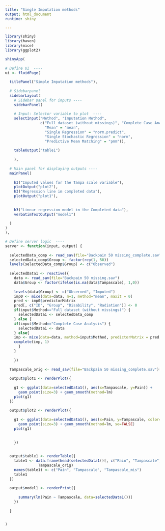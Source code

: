 ```yaml
---
title: "Single Imputation methods"
output: html_document
runtime: shiny

---
```


```r

library(shiny)
library(haven)
library(mice)
library(ggplot2)

shinyApp(
  
# Define UI  ----
ui <- fluidPage(
  
  titlePanel("Simple Imputation methods"),
  
  # Sidebarpanel
  sidebarLayout(
    # Sidebar panel for inputs ----
    sidebarPanel(
    
    # Input: Selector variable to plot  ----
    selectInput("Method", "Imputation Method", 
                c("Full dataset (without missings)", "Complete Case Analysis", 
                  "Mean" = "mean",
                  "Single Regression" = "norm.predict",
                  "Single Stochastic Regression" = "norm",
                  "Predictive Mean Matching" = "pmm")),
    
    tableOutput("table1")
    
    ),
  
  # Main panel for displaying outputs ----
  mainPanel(
    
    h3("Imputed values for the Tampa scale variable"),
    plotOutput("plot2"),
    h3("Regression line in completed data"),
    plotOutput("plot1"),
    
   
    h3("Linear regression model in the Completed data"),
    verbatimTextOutput("model1")
    
  )
)
),

# Define server logic  ----
server <- function(input, output) {
  
  selectedData_comp <- read_sav(file="Backpain 50 missing_complete.sav")
  selectedData_comp$Group <- factor(rep(1, 50))
  levels(selectedData_comp$Group) <- c("Observed")
  
  selectedData1 <- reactive({
    data <- read_sav(file="Backpain 50 missing.sav")
    data$Group <- factor(ifelse(is.na(data$Tampascale), 1,0))
    
    levels(data$Group) <- c("Observed", "Imputed")
    imp0 <- mice(data=data, m=1, method="mean", maxit = 0)
    pred <- imp0$predictorMatrix
    pred[, c("ID", "Group", "Disability", "Radiation")] <- 0
    if(input$Method=="Full dataset (without missings)") {
      selectedData1 <- selectedData_comp 
    } else {
    if(input$Method=="Complete Case Analysis") {
      selectedData1 <- data 
    } else{
    imp <- mice(data=data, method=input$Method, predictorMatrix = pred, m=1, maxit = 1, seed=1232)
    complete(imp, 1)
      }
    }
    
    }) 
  
  Tampascale_orig <- read_sav(file="Backpain 50 missing_complete.sav")[1:20, "Tampascale"]
  
  output$plot1 <- renderPlot({ 
    
    g1 <- ggplot(data=selectedData1(), aes(x=Tampascale, y=Pain)) + 
      geom_point(size=3) + geom_smooth(method=lm) 
    plot(g1)
  })  
  
  output$plot2 <- renderPlot({ 
    
    g1 <- ggplot(data=selectedData1(), aes(x=Pain, y=Tampascale, color=factor(Group))) + 
      geom_point(size=3) + geom_smooth(method=lm, se=FALSE) 
    plot(g1)
  
    
    })  
  
  
  output$table1 <- renderTable({
    table1 <- data.frame(head(selectedData1()[, c("Pain", "Tampascale")],20), 
               Tampascale_orig)
    names(table1) <- c("Pain", "Tampascale", "Tampascale_mis")
    table1
  })
  
  output$model1 <- renderPrint({
      
      summary(lm(Pain ~ Tampascale, data=selectedData1()))
    })
  
  }


)



```
